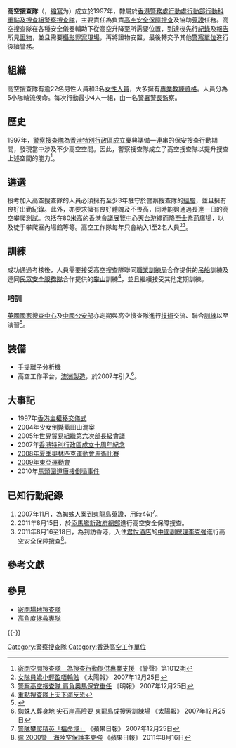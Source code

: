 {{Pathnav|香港警務處|香港警務處架構|行動處|行動部|行動科|重點及搜查組|警察搜查隊|frame=1}}
{{不是|警察高空工作隊}}
{{Infobox law enforcement agency
|unit_name= 高空搜查隊<br />{{lang|en|High-rise Search Team}}
|image=
|caption=
|country= {{HK}}
|type= 搜查隊
|branch= [[香港警務處|香港警務處]]
|dates= 1997年至今
|specialization= [[高空|高空]][[安全|安全]][[保障|保障]][[搜查|搜查]]及協助[[蒐證|蒐證]]等
|command_structure= [[行動處|行動處]][[行動部|行動部]][[行動科|行動科]][[重點及搜查組|重點及搜查組]][[警察搜查隊|警察搜查隊]]
|size= 逾25名
|garrison= [[香港邊境禁區|香港邊境禁區]][[文錦渡|文錦渡]][[沙嶺|沙嶺]][[缸瓦莆路|缸瓦莆路]]19號[[警犬隊總部暨警察搜查隊訓練學校|警犬隊總部暨警察搜查隊訓練學校]]
|ceremonial_chief=
|nickname= '''飛將軍'''
|motto= 
|colors= [[深藍|深藍]]
|march=
|mascot=
|battles= 
|current_commander= 
|notable_commanders=
|anniversaries=
|decorations=
|identification_symbol=
|identification_symbol_label=
}}

'''高空搜查隊'''（{{lang-en|'''H'''igh-'''R'''ise '''S'''earch '''T'''eam}}，[[縮寫|縮寫]]为'''{{lang|en|HRST}}'''）成立於1997年，隸屬於[[香港警務處|香港警務處]][[行動處|行動處]][[行動部|行動部]][[行動科|行動科]][[重點及搜查組|重點及搜查組]][[警察搜查隊|警察搜查隊]]，主要責任為負責[[高空|高空]][[安全|安全]][[保障|保障]][[搜查|搜查]]及協助[[蒐證|蒐證]]任務。高空搜查隊在各種安全儀器輔助下從高空升降至所需要位置，到達後先行[[紀錄|紀錄]]及[[報告|報告]]所見[[證物|證物]]，並且需要[[攝影|攝影]][[罪案現場|罪案現場]]，再將證物安置，最後轉交予其他[[香港警務處架構|警察單位]]進行後續警務。

==組織==
高空搜查隊有逾22名男性人員和3名[[女性警務人員|女性人員]]，大多擁有[[專業|專業]][[教練|教練]][[資格|資格]]。人員分為5小隊輪流侯命。每次行動最少4人一組，由一名[[警署警長|警署警長]]監察。

==歷史==
1997年，[[警察搜查隊|警察搜查隊]]為[[香港特別行政區成立|香港特別行政區成立]]慶典準備一連串的保安搜查行動期間，發現當中涉及不少高空空間。因此，警察搜查隊成立了高空搜查隊以提升搜查上述空間的能力<ref>[http://www.police.gov.hk/offbeat/1012/chi/1328.html 密閉空間搜查隊 為搜查行動提供專業支援] {{Wayback|url=http://www.police.gov.hk/offbeat/1012/chi/1328.html |date=20150503151528 }} 《警聲》第1012期</ref>。

==遴選==
投考加入高空搜查隊的人員必須擁有至少3年駐守於警察搜查隊的[[經驗|經驗]]，並且擁有良好出勤紀錄。此外，亦要求擁有良好體魄及不畏高，同時能夠通過長達一日的高空攀爬[[測試|測試]]。包括在80[[米_(單位)|米]][[高|高]]的[[香港會議展覽中心|香港會議展覽中心]][[天台_(建筑物)|天台]][[游繩|游繩]]而降至[[金紫荊廣場|金紫荊廣場]]，以及徒手攀爬室內場館等等。高空工作隊每年只會納入1至2名人員<ref>[http://the-sun.on.cc/channels/news/20071225/20071225031726_0000.html 女隊員嬌小輕盈唔輸蝕] {{Wayback|url=http://the-sun.on.cc/channels/news/20071225/20071225031726_0000.html |date=20080311122822 }} 《太陽報》 2007年12月25日</ref><ref>[http://life.mingpao.com/cfm/dailynews3b.cfm?File=20071225/nalgo/gob1.txt 警察高空搜查隊  肩負奧馬保安重任] {{Wayback|url=http://life.mingpao.com/cfm/dailynews3b.cfm?File=20071225%2Fnalgo%2Fgob1.txt |date=20190402042756 }} 《明報》 2007年12月25日</ref>。

==訓練==
成功通過考核後，人員需要接受高空搜查隊聯同[[職業訓練局|職業訓練局]]合作提供的[[吊船|吊船]]訓練及連同[[民眾安全服務隊|民眾安全服務隊]]合作提供的[[攀山|攀山]]訓練<ref>[http://hk.news.yahoo.com/%E9%87%8D%E9%BB%9E%E6%90%9C%E6%9F%A5%E9%9A%8A%E4%B8%8A%E5%A4%A9%E4%B8%8B%E6%B5%B7%E5%8F%8D%E6%81%90-223222228.html 重點搜查隊上天下海反恐]{{dead link|date=十一月 2017 |bot=InternetArchiveBot }}</ref>，並且繼續接受其他定期訓練。

=== 培訓 ===
[[英國國家搜查中心|英國國家搜查中心]]及[[中國公安部|中國公安部]]亦定期與高空搜查隊進行[[技術|技術]]交流、聯合[[訓練|訓練]]以至演習<ref>{{Cite web |url=http://2008.people.com.cn/BIG5/22180/22193/94175/6706972.html |title=探秘香港「蜘蛛人部隊」 肩負奧運馬保安重任（圖） |accessdate=2010-10-07 |archive-date=2016-03-04 |archive-url=https://web.archive.org/web/20160304120400/http://2008.people.com.cn/BIG5/22180/22193/94175/6706972.html |dead-url=no }}</ref>。

==裝備==
*手提離子分析機
*高空工作平台，[[澳洲製造|澳洲製造]]，於2007年引入<ref>[http://the-sun.on.cc/channels/news/20071225/20071225031711_0000.html 蜘蛛人葬身地 尖石崖高險要 東龍島成搜索訓練場] 《太陽報》 2007年12月25日</ref>。

==大事記==
*1997年[[香港主權移交儀式|香港主權移交儀式]]
*2004年少女倒斃藍田山澗案
*2005年[[世界貿易組織第六次部長級會議|世界貿易組織第六次部長級會議]]
*2007年[[香港特別行政區成立十周年紀念|香港特別行政區成立十周年紀念]]
*[[2008年夏季奧林匹克運動會馬術比賽|2008年夏季奧林匹克運動會馬術比賽]]
*[[2009年東亞運動會|2009年東亞運動會]]
*2010年[[馬頭圍道唐樓倒塌事件|馬頭圍道唐樓倒塌事件]]

== 已知行動紀錄 ==
{{動態列表}}
# 2007年11月，為蜘蛛人案到[[東龍島|東龍島]]蒐證，用時4句<ref>[http://hk.apple.nextmedia.com/news/art/20071225/10571567 警隊攀爬精英「搵命博」] {{Wayback|url=http://hk.apple.nextmedia.com/news/art/20071225/10571567 |date=20150607120204 }} 《蘋果日報》 2007年12月25日</ref>。
# 2011年8月15日，於[[添馬艦新政府總部|添馬艦新政府總部]]進行高空安全保障搜查。
# 2011年8月16至18日，為到訪香港，入住[[君悅酒店|君悅酒店]]的[[中國副總理|中國副總理]][[李克強|李克強]]進行高空安全保障搜查<ref>[http://www1.hk.apple.nextmedia.com/template/apple/art_main.php?iss_id=20110816&sec_id=4104&subsec_id=12731&art_id=15527700 逾 2000警　海陸空保護李克強]{{Dead link}} 《蘋果日報》 2011年8月16日</ref>。

== 參考文獻 ==
{{Reflist|2}}

== 參見 ==
{{Portal box|香港}}
* [[密閉場地搜查隊|密閉場地搜查隊]]
* [[高角度拯救專隊|高角度拯救專隊]]

{{-}}
{{HKPF architecture}}

[[Category:警察搜查隊|Category:警察搜查隊]]
[[Category:香港高空工作單位|Category:香港高空工作單位]]